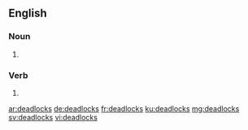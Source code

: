 ==English==

===Noun===
{{head|en|plural}}

# {{plural of|deadlock|lang=en|nocat=1}}

===Verb===
{{head|en}}

# {{en-third-person singular of|deadlock}}

[[ar:deadlocks]]
[[de:deadlocks]]
[[fr:deadlocks]]
[[ku:deadlocks]]
[[mg:deadlocks]]
[[sv:deadlocks]]
[[vi:deadlocks]]